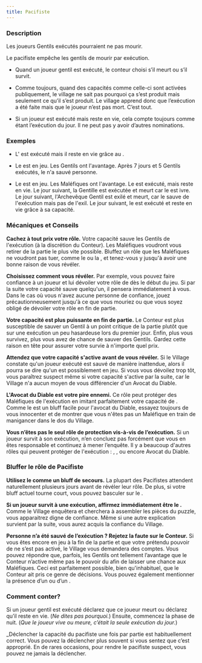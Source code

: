 ```yaml
---
title: Pacifiste
---
```



<Role PACIFISTE header />

### Description

Les joueurs Gentils exécutés pourraient ne pas mourir.

Le pacifiste empêche les gentils de mourir par exécution.

-   Quand un joueur gentil est exécuté, le conteur choisi s’il meurt ou s’il survit.

-   Comme toujours, quand des capacités comme celle-ci sont activées publiquement, le village ne sait pas pourquoi ça s’est produit mais seulement ce qu’il s’est produit. Le village apprend donc que l’exécution a été faite mais que le joueur n’est pas mort. C’est tout.

-   Si un joueur est exécuté mais reste en vie, cela compte toujours comme étant l’exécution du jour. Il ne peut pas y avoir d’autres nominations.

### Exemples

- L'<Role AUBERGISTE /> est exécuté mais il reste en vie grâce au <Role PACIFISTE />.

- Le <Role PACIFISTE /> est en jeu. Les Gentils ont l'avantage. Après 7 jours et 5 Gentils exécutés, le <Role PACIFISTE /> n'a sauvé personne.

- Le <Role PACIFISTE /> est en jeu. Les Maléfiques ont l'avantage. Le <Role LUNATIQUE /> est exécuté, mais reste en vie. Le jour suivant, la <Role BRUTE /> Gentille est exécutée et meurt car le <Role PACIFISTE /> est ivre. Le jour suivant, l'Archevêque Gentil est exilé et meurt, car le <Role PACIFISTE /> sauve de l'exécution mais pas de l'exil. Le jour suivant, le <Role PACIFISTE /> est exécuté et reste en vie grâce à sa capacité.

### Mécaniques et Conseils

**Cachez à tout prix votre rôle.** Votre capacité sauve les Gentils de l'exécution (à la discrétion du Conteur). Les Maléfiques voudront vous retirer de la partie le plus vite possible. Bluffez un rôle que les Maléfiques ne voudront pas tuer, comme le <Role FOU /> ou la <Role BRUTE />, et tenez-vous y jusqu'à avoir une bonne raison de vous révéler.

**Choisissez comment vous révéler.** Par exemple, vous pouvez faire confiance à un joueur et lui dévoiler votre rôle de <Role PACIFISTE /> dès le début du jeu. Si par la suite votre capacité sauve quelqu'un, il pensera immédiatement à vous. Dans le cas où vous n'avez aucune personne de confiance, jouez précautionneusement jusqu'à ce que vous mouriez ou que vous soyez obligé de dévoiler votre rôle en fin de partie.

**Votre capacité est plus puissante en fin de partie.** Le Conteur est plus susceptible de sauver un Gentil à un point critique de la partie plutôt que sur une exécution un peu hasardeuse lors du premier jour. Enfin, plus vous survivez, plus vous avez de chance de sauver des Gentils. Gardez cette raison en tête pour assurer votre survie à n'importe quel prix.

**Attendez que votre capacité s'active avant de vous révéler.** Si le Village constate qu'un joueur exécuté est sauvé de manière inattendue, alors il pourra se dire qu'un <Role PACIFISTE /> est possiblement en jeu. Si vous vous dévoilez trop tôt, vous paraîtrez suspect même si votre capacité s'active par la suite, car le Village n'a aucun moyen de vous différencier d'un Avocat du Diable.

**L'Avocat du Diable est votre pire ennemi.** Ce rôle peut protéger des Maléfiques de l'exécution en imitant parfaitement votre capacité de <Role PACIFISTE />. Comme le <Role PACIFISTE /> est un bluff facile pour l'avocat du Diable, essayez toujours de vous innocenter et de montrer que vous n'êtes pas un Maléfique en train de manigancer dans le dos du Village.

**Vous n’êtes pas le seul rôle de protection vis-à-vis de l’exécution.** Si un joueur survit à son exécution, n’en concluez pas forcément que vous en êtes responsable et continuez à mener l’enquête. Il y a beaucoup d'autres rôles qui peuvent protéger de l'exécution : <Role MARIN />, <Role HERBORISTE />, <Role FOU /> ou encore Avocat du Diable.

### Bluffer le rôle de Pacifiste

**Utilisez le <Role PACIFISTE /> comme un bluff de secours.** La plupart des Pacifistes attendent naturellement plusieurs jours avant de révéler leur rôle. De plus, si votre bluff actuel tourne court, vous pouvez basculer sur le <Role PACIFISTE />.

**Si un joueur survit à une exécution, affirmez immédiatement être le <Role PACIFISTE />.** Comme le Village enquêtera et cherchera à assembler les pièces du puzzle, vous apparaitrez digne de confiance. Même si une autre explication survient par la suite, vous aurez acquis la confiance du Village.

**Personne n’a été sauvé de l’exécution ? Rejetez la faute sur le Conteur.** Si vous êtes encore en jeu à la fin de la partie et que votre prétendu pouvoir de <Role PACIFISTE /> ne s’est pas activé, le Village vous demandera des comptes. Vous pouvez répondre que, parfois, les Gentils ont tellement l’avantage que le Conteur n’active même pas le pouvoir du <Role PACIFISTE /> afin de laisser une chance aux Maléfiques. Ceci est parfaitement possible, bien qu'inhabituel, que le Conteur ait pris ce genre de décisions. Vous pouvez également mentionner la présence d’un <Role CONSPIRATEUR /> ou d’un <Role ZOMBUUL />.

### Comment conter?

Si un joueur gentil est exécuté déclarez que ce joueur meurt ou déclarez qu’il reste en vie. (_Ne dites pas pourquoi._) Ensuite, commencez la phase de nuit. (_Que le joueur vive ou meure, c’était la seule exécution du jour._)

_Déclencher la capacité du pacifiste une fois par partie est habituellement correct. Vous pouvez la déclencher plus souvent si vous sentez que c’est approprié. En de rares occasions, pour rendre le pacifiste suspect, vous pouvez ne jamais la déclencher.